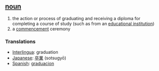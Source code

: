 == [[noun]] ==
# the action or process of graduating and receiving a diploma for completing a course of study (such as from an [[educational institution]])
# a [[commencement]] ceremony 

=== Translations ===
*[[Interlingua]]: graduation
*[[Japanese]]: [[卒業]] (sotsugyō)
*[[Spanish]]: [[graduacion]]